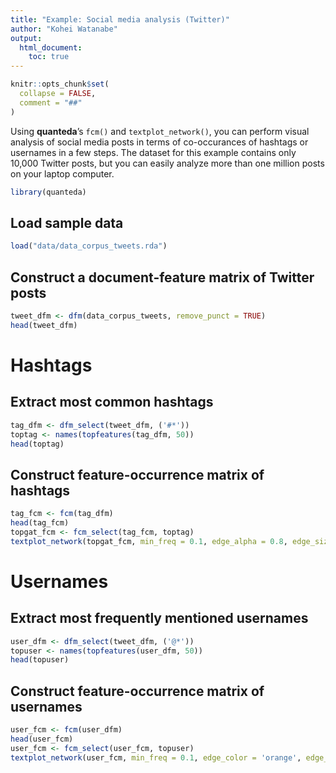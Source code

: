 ```yaml
---
title: "Example: Social media analysis (Twitter)"
author: "Kohei Watanabe"
output: 
  html_document:
    toc: true
---
```


```r
knitr::opts_chunk$set(
  collapse = FALSE,
  comment = "##"
)
```

Using **quanteda**'s `fcm()` and `textplot_network()`, you can perform visual analysis of social media posts in terms of co-occurances of hashtags or usernames in a few steps. The dataset for this example contains only 10,000 Twitter posts, but you can easily analyze more than one million posts on your laptop computer.

```r
library(quanteda)
```

## Load sample data
```r
load("data/data_corpus_tweets.rda")
```

## Construct a document-feature matrix of Twitter posts
```r
tweet_dfm <- dfm(data_corpus_tweets, remove_punct = TRUE)
head(tweet_dfm)
```

# Hashtags

## Extract most common hashtags
```r
tag_dfm <- dfm_select(tweet_dfm, ('#*'))
toptag <- names(topfeatures(tag_dfm, 50))
head(toptag)
```

## Construct feature-occurrence matrix of hashtags
```r
tag_fcm <- fcm(tag_dfm)
head(tag_fcm)
topgat_fcm <- fcm_select(tag_fcm, toptag)
textplot_network(topgat_fcm, min_freq = 0.1, edge_alpha = 0.8, edge_size = 5)
```

# Usernames

## Extract most frequently mentioned usernames 
```r
user_dfm <- dfm_select(tweet_dfm, ('@*'))
topuser <- names(topfeatures(user_dfm, 50))
head(topuser)
```

## Construct feature-occurrence matrix of usernames
```r
user_fcm <- fcm(user_dfm)
head(user_fcm)
user_fcm <- fcm_select(user_fcm, topuser)
textplot_network(user_fcm, min_freq = 0.1, edge_color = 'orange', edge_alpha = 0.8, edge_size = 5)
```

